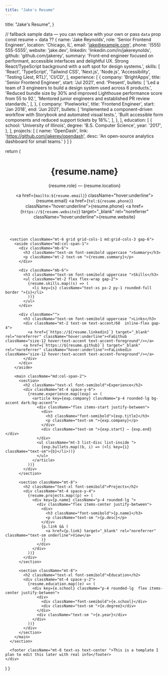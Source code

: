 ```yaml
---
title: "Jake's Resume"
---
```


  title: "Jake's Resume",
}

  // fallback sample data — you can replace with your own or pass `data` prop
  const resume = data ?? {
    name: 'Jake Reynolds',
    role: 'Senior Frontend Engineer',
    location: 'Chicago, IL',
    email: 'jake@example.com',
    phone: '(555) 555-5555',
    website: 'jake.dev',
    linkedin: 'linkedin.com/in/jakereynolds',
    github: 'github.com/jakerey',
    summary:
      'Front-end engineer focused on performant, accessible interfaces and delightful UX. Strong React/TypeScript background with a soft spot for design systems.',
    skills: [
      'React',
      'TypeScript',
      'Tailwind CSS',
      'Next.js',
      'Node.js',
      'Accessibility',
      'Testing (Jest, RTL)',
      'CI/CD',
    ],
    experience: [
      {
        company: 'BrightApps',
        title: 'Senior Frontend Engineer',
        start: 'Jul 2021',
        end: 'Present',
        bullets: [
          'Led a team of 3 engineers to build a design system used across 6 products.',
          'Reduced bundle size by 30% and improved Lighthouse performance score from 55 to 92.',
          'Mentored junior engineers and established PR review standards.',
        ],
      },
      {
        company: 'Pixelworks',
        title: 'Frontend Engineer',
        start: 'Jan 2018',
        end: 'Jun 2021',
        bullets: [
          'Implemented a component-driven workflow with Storybook and automated visual tests.',
          'Built accessible form components and reduced support tickets by 18%.',
        ],
      },
    ],
    education: [
      {
        school: 'University of Illinois',
        degree: 'B.S. Computer Science',
        year: '2017',
      },
    ],
    projects: [
      {
        name: 'OpenDash',
        link: 'https://github.com/jakerey/opendash',
        desc: 'An open-source analytics dashboard for small teams.'
      }
    ]
  }

  return (
    <div className="max-w-4xl mx-auto  p-8 md:p-12 rounded-2xl ">
      <header className="flex flex-col md:flex-row md:items-center md:justify-between gap-4">
        <div>
          <h1 className="text-3xl md:text-4xl font-extrabold">{resume.name}</h1>
          <p className="text-sm md:text-base  mt-1">{resume.role} — {resume.location}</p>
        </div>
        <div className="flex flex-col md:items-end text-sm ">
          <a href={`mailto:${resume.email}`} className="hover:underline">{resume.email}</a>
          <a href={`tel:${resume.phone}`} className="hover:underline">{resume.phone}</a>
          <a href={`https://${resume.website}`} target="_blank" rel="noreferrer" className="hover:underline">{resume.website}</a>
        </div>
      </header>

      <section className="mt-6 grid grid-cols-1 md:grid-cols-3 gap-6">
        <aside className="md:col-span-1">
          <div className="mb-6">
            <h3 className="text-sm font-semibold uppercase ">Summary</h3>
            <p className="mt-2 text-sm ">{resume.summary}</p>
          </div>

          <div className="mb-6">
            <h3 className="text-sm font-semibold uppercase ">Skills</h3>
            <ul className="mt-2 flex flex-wrap gap-2">
              {resume.skills.map((s) => (
                <li key={s} className="text-xs px-2 py-1 rounded-full border ">{s}</li>
              ))}
            </ul>
          </div>

          <div className="">
            <h3 className="text-sm font-semibold uppercase ">Links</h3>
            <div className="mt-2 text-sm text-accent/60  inline-flex gap-4">
              <a href={`https://${resume.linkedin}`} target="_blank" rel="noreferrer" className="hover:underline"><FaGithub className="size-12 hover:text-accent text-accent-foreground"/></a>
            <a href={`https://${resume.github}`} target="_blank" rel="noreferrer" className="hover:underline"><FaLinkedin className="size-12 hover:text-accent text-accent-foreground"/></a>
            </div>
          </div>
        </aside>

        <main className="md:col-span-2">
          <section>
            <h2 className="text-xl font-semibold">Experience</h2>
            <div className="mt-4 space-y-6">
              {resume.experience.map((exp) => (
                <article key={exp.company} className="p-4 rounded-lg bg-accent dark:bg-accent">
                  <div className="flex items-start justify-between">
                    <div>
                      <h3 className="font-semibold">{exp.title}</h3>
                      <p className="text-sm ">{exp.company}</p>
                    </div>
                    <div className="text-sm ">{exp.start} — {exp.end}</div>
                  </div>
                  <ul className="mt-3 list-disc list-inside ">
                    {exp.bullets.map((b, i) => (<li key={i} className="text-sm">{b}</li>))}
                  </ul>
                </article>
              ))}
            </div>
          </section>

          <section className="mt-8">
            <h2 className="text-xl font-semibold">Projects</h2>
            <div className="mt-4 space-y-4">
              {resume.projects.map((p) => (
                <div key={p.name} className="p-4 rounded-lg ">
                  <div className="flex items-center justify-between">
                    <div>
                      <h3 className="font-semibold">{p.name}</h3>
                      <p className="text-sm ">{p.desc}</p>
                    </div>
                    {p.link && (
                      <a href={p.link} target="_blank" rel="noreferrer" className="text-sm underline">View</a>
                    )}
                  </div>
                </div>
              ))}
            </div>
          </section>

          <section className="mt-8">
            <h2 className="text-xl font-semibold">Education</h2>
            <div className="mt-4 space-y-2">
              {resume.education.map((e) => (
                <div key={e.school} className="p-4 rounded-lg  flex items-center justify-between">
                  <div>
                    <div className="font-semibold">{e.school}</div>
                    <div className="text-sm ">{e.degree}</div>
                  </div>
                  <div className="text-sm ">{e.year}</div>
                </div>
              ))}
            </div>
          </section>
        </main>
      </section>

      <footer className="mt-8 text-xs text-center ">This is a template I plan to edit this later with real info</footer>
    </div>
  )
}
